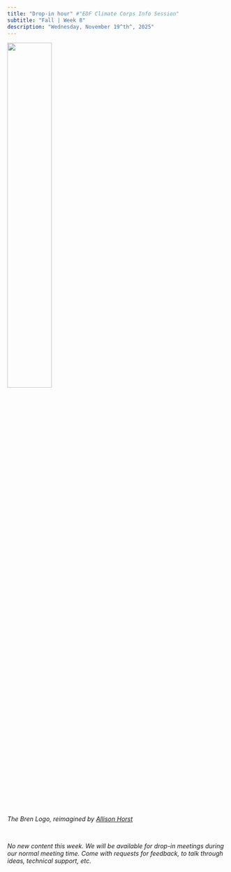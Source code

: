 ```yaml
---
title: "Drop-in hour" #"EDF Climate Corps Info Session"
subtitle: "Fall | Week 8"
description: "Wednesday, November 19^th^, 2025"
---
```


<!-- ::: {.center-text}
![](../images/edf-logo.png){width="35%"}

::: {.gray-text}
*The [Environmental Defense Fund](https://www.edf.org/){target="_blank"} Logo*
:::
::: -->

::: {.center-text}
![](../images/horst-bren.png){width="45%"}

::: {.gray-text}
*The Bren Logo, reimagined by [Allison Horst](https://allisonhorst.com/){target="_blank"}*
:::
:::

<br>

<!-- ## {{< fa box-open title="an open box" >}} Anticipated deliverable(s) {#anticipated-deliverables} -->

<!-- By the end of today’s workshop, you should have: -->

<!-- *coming soon* -->

<!-- ## {{< fa book-open title="an open book" >}} Learning objectives {#learning-objectives} -->

<!-- By the end of today's workshop, you should be able to: -->

<!-- *coming soon* -->

<!-- ## {{< fa clipboard-list title="a clipboard with a To Do list" >}} Pre-workshop Prep {#pre-workshop-prep} -->

<!-- Please be sure to complete the following before class: -->

<!-- *coming soon* -->

<!-- ## {{< fa person-chalkboard title="a person pointing at a chalkboard" >}} Workshop Materials {#workshop-materials}

| Content Type | Materials              | Notes |
|--------------|------------------------|-------|
| TBD          | TBD                    | TBD   |
: {.hover .bordered tbl-colwidths="[20,30,50]"}  -->

<!-- ## {{< fa plus title="plus" >}} What should I continue working on? {#continue-working} -->

<!-- *coming soon* -->


[*No new content this week. We will be available for drop-in meetings during our normal meeting time. Come with requests for feedback, to talk through ideas, technical support, etc.*]{.body-text-m}